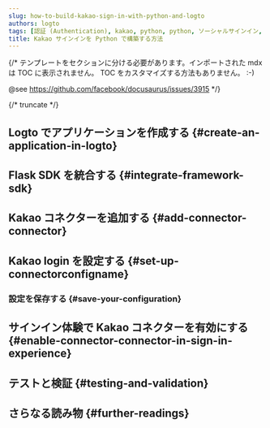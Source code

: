 ```yaml
---
slug: how-to-build-kakao-sign-in-with-python-and-logto
authors: logto
tags: [認証 (Authentication), kakao, python, python, ソーシャルサインイン, サインイン, ログイン]
title: Kakao サインインを Python で構築する方法
---
```


{/*
  テンプレートをセクションに分ける必要があります。インポートされた mdx は TOC に表示されません。
  TOC をカスタマイズする方法もありません。 :-)

  @see https://github.com/facebook/docusaurus/issues/3915
*/}




{/* truncate */}

<Intro connector={connector} sdk="Python" link="https://www.python.org" />

## Logto でアプリケーションを作成する \{#create-an-application-in-logto}

<CreateApplication type="Traditional web" framework="Flask" />

## Flask SDK を統合する \{#integrate-framework-sdk}

<IntegrateSdk />

## Kakao コネクターを追加する \{#add-connector-connector}

<AddSocialConnector connector={connector} framework="Flask" />

## Kakao login を設定する \{#set-up-connectorconfigname}

<ConnectorGuide />

### 設定を保存する \{#save-your-configuration}

<SaveYourConfiguration connector={connector} />

## サインイン体験で Kakao コネクターを有効にする \{#enable-connector-connector-in-sign-in-experience}

<EnableSocialConnector connector={connector} />

## テストと検証 \{#testing-and-validation}

<TestingAndValidation connector={connector} sdk="Python" />

## さらなる読み物 \{#further-readings}

<FurtherReadings />